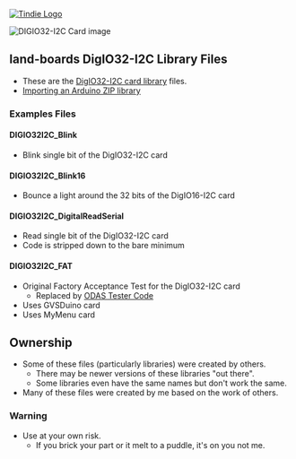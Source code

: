 <a href="https://www.tindie.com/products/9325/" >
<img src="http://land-boards.com/blwiki/images/5/51/Tindie-mediums.png" alt="Tindie Logo">
</img></a> 

<img src="http://land-boards.com/blwiki/images/5/53/DIGIO32-I2C-P232-720px.jpg" alt="DIGIO32-I2C Card image"></img>

== land-boards DigIO32-I2C Library Files ==

* These are the [http://land-boards.com/blwiki/index.php?title=DIGIO32-I2C DigIO32-I2C card library] files.
* [https://www.arduino.cc/en/Guide/Libraries?setlang=en#importing-a-zip-library Importing an Arduino ZIP library]

=== Examples Files ===

==== DIGIO32I2C_Blink ====

* Blink single bit of the DigIO32-I2C card

==== DIGIO32I2C_Blink16 ====

* Bounce a light around the 32 bits of the DigIO16-I2C card

==== DIGIO32I2C_DigitalReadSerial ====

* Read single bit of the DigIO32-I2C card
* Code is stripped down to the bare minimum

==== DIGIO32I2C_FAT ====

* Original Factory Acceptance Test for the DigIO32-I2C card
** Replaced by [https://github.com/douggilliland/lb-Arduino-Code/tree/master/LBCards/ODAS ODAS Tester Code]
* Uses GVSDuino card
* Uses MyMenu card

== Ownership ==

* Some of these files (particularly libraries) were created by others.
** There may be newer versions of these libraries "out there".
** Some libraries even have the same names but don't work the same.
* Many of these files were created by me based on the work of others.

=== Warning ===

* Use at your own risk.
** If you brick your part or it melt to a puddle, it's on you not me.
